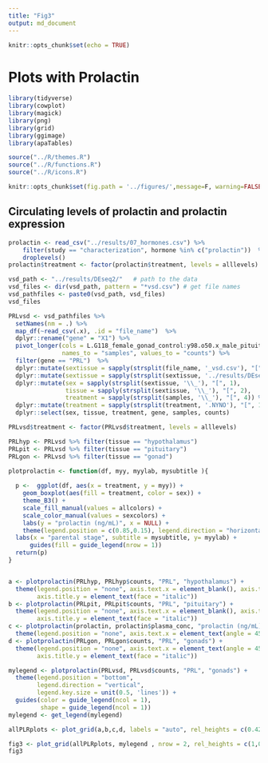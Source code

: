 ```yaml
---
title: "Fig3"
output: md_document
---
```


```r
knitr::opts_chunk$set(echo = TRUE)
```

# Plots with Prolactin

```r
library(tidyverse)
library(cowplot)
library(magick)
library(png)
library(grid)
library(ggimage)
library(apaTables)

source("../R/themes.R") 
source("../R/functions.R")
source("../R/icons.R")

knitr::opts_chunk$set(fig.path = '../figures/',message=F, warning=FALSE)
```

## Circulating levels of prolactin and prolactin expression

```r
prolactin <- read_csv("../results/07_hormones.csv") %>%
    filter(study == "characterization", hormone %in% c("prolactin"))  %>% 
    droplevels() 
prolactin$treatment <- factor(prolactin$treatment, levels = alllevels)

vsd_path <- "../results/DEseq2/"   # path to the data
vsd_files <- dir(vsd_path, pattern = "*vsd.csv") # get file names
vsd_pathfiles <- paste0(vsd_path, vsd_files)
vsd_files

PRLvsd <- vsd_pathfiles %>%
  setNames(nm = .) %>% 
  map_df(~read_csv(.x), .id = "file_name")  %>% 
  dplyr::rename("gene" = "X1") %>% 
  pivot_longer(cols = L.G118_female_gonad_control:y98.o50.x_male_pituitary_inc.d3, 
               names_to = "samples", values_to = "counts") %>%
  filter(gene == "PRL")  %>%
  dplyr::mutate(sextissue = sapply(strsplit(file_name, '_vsd.csv'), "[", 1)) %>%
  dplyr::mutate(sextissue = sapply(strsplit(sextissue, '../results/DEseq2/'), "[", 2)) %>%
  dplyr::mutate(sex = sapply(strsplit(sextissue, '\\_'), "[", 1),
                tissue = sapply(strsplit(sextissue, '\\_'), "[", 2),
                treatment = sapply(strsplit(samples, '\\_'), "[", 4)) %>%
  dplyr::mutate(treatment = sapply(strsplit(treatment, '.NYNO'), "[", 1)) %>%
  dplyr::select(sex, tissue, treatment, gene, samples, counts)

PRLvsd$treatment <- factor(PRLvsd$treatment, levels = alllevels)

PRLhyp <- PRLvsd %>% filter(tissue == "hypothalamus")
PRLpit <- PRLvsd %>% filter(tissue == "pituitary")
PRLgon <- PRLvsd %>% filter(tissue == "gonad")
```



```r
plotprolactin <- function(df, myy, myylab, mysubtitle ){
  
  p <-  ggplot(df, aes(x = treatment, y = myy)) +
    geom_boxplot(aes(fill = treatment, color = sex)) +
    theme_B3() +
    scale_fill_manual(values = allcolors) +
    scale_color_manual(values = sexcolors) +
    labs(y = "prolactin (ng/mL)", x = NULL) +
    theme(legend.position = c(0.85,0.15), legend.direction = "horizontal") + 
  labs(x = "parental stage", subtitle = mysubtitle, y= myylab) +
      guides(fill = guide_legend(nrow = 1)) 
  return(p)
}


a <- plotprolactin(PRLhyp, PRLhyp$counts, "PRL", "hypothalamus") + 
  theme(legend.position = "none", axis.text.x = element_blank(), axis.title.x = element_blank(),
        axis.title.y = element_text(face = "italic"))
b <- plotprolactin(PRLpit, PRLpit$counts, "PRL", "pituitary") + 
  theme(legend.position = "none", axis.text.x = element_blank(), axis.title.x = element_blank(),
        axis.title.y = element_text(face = "italic"))
c <- plotprolactin(prolactin, prolactin$plasma_conc, "prolactin (ng/mL)", "blood") +
  theme(legend.position = "none", axis.text.x = element_text(angle = 45, hjust = 1)) 
d <- plotprolactin(PRLgon, PRLgon$counts, "PRL", "gonads") + 
  theme(legend.position = "none", axis.text.x = element_text(angle = 45, hjust = 1),
        axis.title.y = element_text(face = "italic"))

mylegend <- plotprolactin(PRLvsd, PRLvsd$counts, "PRL", "gonads") +
  theme(legend.position = "bottom",
        legend.direction = "vertical",
        legend.key.size = unit(0.5, 'lines')) +
  guides(color = guide_legend(ncol = 1),
         shape = guide_legend(ncol = 1))
mylegend <- get_legend(mylegend)

allPLRplots <- plot_grid(a,b,c,d, labels = "auto", rel_heights = c(0.425,0.575))

fig3 <- plot_grid(allPLRplots, mylegend , nrow = 2, rel_heights = c(1,0.2))
fig3
```




